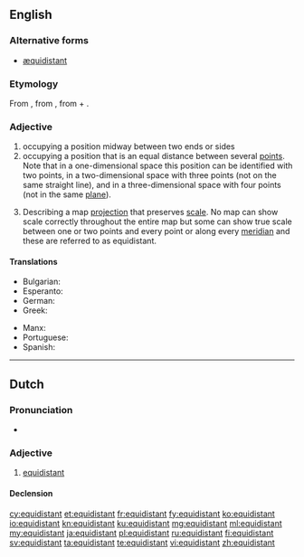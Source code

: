 ==English==

===Alternative forms===
* [[æquidistant]] {{qualifier|archaic}}

===Etymology===
From {{etyl|frm|en}} {{term|équidistant|lang=frm}}, from {{etyl|LL.|en}} {{term|aequidistantem|lang=la}}, from {{etyl|la|en}} {{term|aequi||equal|lang=la}} + {{term|distantem||distant|lang=la}}.

===Adjective===
{{en-adj|-}}

# occupying a position midway between two ends or sides
# occupying a position that is an equal distance between several [[point]]s.  Note that in a one-dimensional space this position can be identified with two points, in a two-dimensional space with three points (not on the same straight line), and in a three-dimensional space with four points (not in the same [[plane]]).
# {{context|cartography|lang=en}} Describing a map [[projection]] that preserves [[scale]]. No map can show scale correctly throughout the entire map but some can show true scale between one or two points and every point or along every [[meridian]] and these are referred to as equidistant.

====Translations====
{{trans-top|occupying a position that is an equal distance between several [[point]]s}}
* Bulgarian: {{t+|bg|равноотстоящ}}
* Esperanto: {{t|eo|samdistanca}}
* German: {{t+|de|äquidistant}}
* Greek: {{t|el|ισαπέχων|m|tr=isapéchon}}
{{trans-mid}}
* Manx: {{t|gv|co-houd}}
* Portuguese: {{t|pt|equidistante}}
* Spanish: {{t+|es|equidistante}}
{{trans-bottom}}

----

==Dutch==

===Pronunciation===
* {{IPA|/ˌeˑ.kʋi.dɪs.ˈtɑnt/|lang=nl}}

===Adjective===
{{nl-adj|-}}

# [[#English|equidistant]]

====Declension====
{{nl-decl-adj||-}}

[[cy:equidistant]]
[[et:equidistant]]
[[fr:equidistant]]
[[fy:equidistant]]
[[ko:equidistant]]
[[io:equidistant]]
[[kn:equidistant]]
[[ku:equidistant]]
[[mg:equidistant]]
[[ml:equidistant]]
[[my:equidistant]]
[[ja:equidistant]]
[[pl:equidistant]]
[[ru:equidistant]]
[[fi:equidistant]]
[[sv:equidistant]]
[[ta:equidistant]]
[[te:equidistant]]
[[vi:equidistant]]
[[zh:equidistant]]